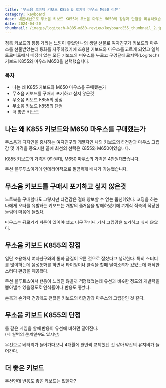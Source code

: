 ```yaml
---
title: '무소음 로지텍 키보드 K855 & 로지텍 마우스 M650 리뷰'
category: keyboard
desc: 내돈내산으로 무소음 키보드 K855와 무소음 마우스 M650의 장점과 단점을 리뷰하였습니다.
date: 2024-04-20
thumbnail: /images/logitech-k885-m650-review/keyboard855_thumbnail_2.jpg
---
```


청축 키보드의 통통 거리는 느낌이 좋았던 나의 생일 선물로 여자친구가 키보드와 마우스를 선물받았는데
통화를 자주하였기에 조용한 키보드와 마우스를 고르게 되었고 엘렉트로마트에서 매장에 있는 모든 키보드와 마우스를 누르고 구경끝에 로지텍(Logitech) 키보드 K855와 마우스 M650을 선택했습니다.

### 목차

- 나는 왜 K855 키보드와 M650 마우스를 구매했는가
- 무소음 키보드를 구매시 포기하고 싶지 않은것
- 무소음 키보드 K855의 장점
- 무소음 키보드 K855의 단점
- 더 좋은 키보드

## 나는 왜 K855 키보드와 M650 마우스를 구매했는가

무소음과 디자인을 중시하는 여자친구와 개발자인 나의 키보드의 타건감과 마우스 그립감 및 가격을 중요시한 끝에 최선의 선택은 K855와 M650이였습니다.

K855 키보드의 가격은 9만원대, M650 마우스의 가격은 4만원대였습니다.

무선 블루투스이기에 인테리어적으로 깔끔하게 배치가 가능했습니다.

## 무소음 키보드를 구매시 포기하고 싶지 않은것

노트북을 구매할때도 그렇지만 타건감은 절대 양보할 수 없는 옵션이였다. 코딩을 하는 나에게 오타를 유발하는 키보드는 개발의 즐거움을 방해하였기에 기계식 적축의 적당한 눌림이 마음에 들었다.

마우스는 뒤로가기 버튼이 있어야 했고 너무 작거나 커서 그립감을 포기하고 싶지 않았다.

## 무소음 키보드 K855의 장점

일단 조용해서 여자친구와의 통화 품질이 오른 것으로 잘샀다고 생각한다. 특히 스터디를 많이하는데 음성통화를 하면서 타이핑이나 클릭을 할때 딸깍소리가 컸었는데 쾌적한 스터디 환경을 제공했다.

무선 블루트스여서 반응이 느리진 않을까 걱정했었는데 유선과 비슷한 정도의 개발력을 뽑아낼수 있을정도로 인식률이나 반응도 좋았다.

손목과 손가락 건강에도 괜찮은 키보드의 타검감과 마우스의 그립감인 것 같다.

## 무소음 키보드 K855의 단점

롤 같은 게임을 할때 반응이 유선에 비하면 떨어진다.  
(내 실력의 문제일수도 있지만)

무선으로 베터리가 들어가다보니 4개월에 한번씩 교체했던 것 같아 약간의 유지비가 들어간다.

## 더 좋은 키보드

무선인데 반응도 좋은 키보드는 없을까?
